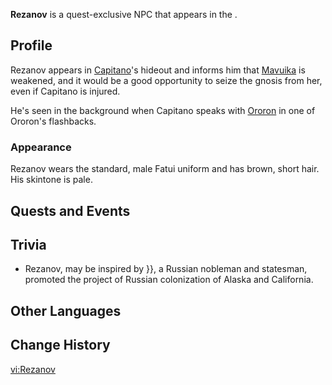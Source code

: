 {{Meta
<!-- Remove this template after adding the missing info -->
|missing_NPC_profile  = yes
}}
{{Character Infobox
|type             = Quest NPC
|image            = NPC Rezanov.png
|realname         = <!-- Optional, if different from in-game name -->
|deceased         = <!-- Past (for deceased prior to events of the game) or free response -->
|region           = Snezhnaya
|location         = Natlan
|affiliation      = Fatui
|title            = 

|ancestry         = <!-- Clan/family -->
|father           = 
|mother           = 
|spouse           = 
|sibling          = 
|child            = 
|relative         = 

|voiceEN          = 
|voiceCN          = 
|voiceJP          = 
|voiceKR          = 
}}
'''Rezanov''' is a quest-exclusive NPC that appears in the {{Quest|Past and Future}}.

==Profile==
<!--Detailed story/lore information goes here.-->
Rezanov appears in [[Capitano]]'s hideout and informs him that [[Mavuika]] is weakened, and it would be a good opportunity to seize the gnosis from her, even if Capitano is injured.

He's seen in the background when Capitano speaks with [[Ororon]] in one of Ororon's flashbacks.

===Appearance===
<!--Keep appearance section short and concise. Limit to 2 paragraphs with 3-4 sentences each.-->
Rezanov wears the standard, male Fatui uniform and has brown, short hair.  His skintone is pale.

==Quests and Events==
{{Quests and Events}}

==Trivia ==

* Rezanov, may be inspired by {{Lang|{{w|Nikolai Rezanov}}|ru=Николай Резанов|ru_rm={{#invoke:ru-rm|main|Николай Резанов}}}}, a Russian nobleman and statesman, promoted the project of Russian colonization of Alaska and California.

==Other Languages==
{{Other Languages|default_hidden=1
|en      = Rezanov
|zhs     = 列扎诺夫
|zhs_rm  = Lièzhānuòfū
|zht     = 列扎諾夫
|zht_rm  = Lièzhānuòfū
|ja      = レザノフ
|ja_rm   = Rezanofu
|ko      = 레자노프
|es      = Rezánov
|fr      = Rezanov
|ru      = Резанов
|th      = Rezanov
|vi      = Rezanov
|de      = Rezanov
|id      = Rezanov
|pt      = Rezanov
|tr      = Rezanov
|it      = Rezanov
}}

==Change History==
{{Change History|5.0}}
<!--
==References==
{{Reflist}}
-->

[[vi:Rezanov]]